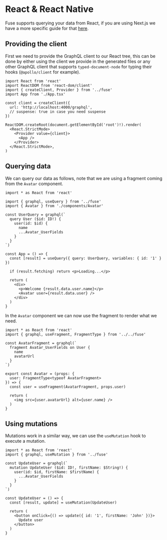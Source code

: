 # React & React Native

Fuse supports querying your data from React, if you are using Next.js we have a more specific guide for that [here](./nextjs).

## Providing the client

First we need to provide the GraphQL client to our React tree, this can be done by either using the client
we provide in the generated files or any other GraphQL client that supports `typed-document-node` for typing
their hooks (`@apollo/client` for example).

```tsx
import React from 'react'
import ReactDOM from 'react-dom/client'
import { createClient, Provider } from '../fuse'
import App from './App.tsx'

const client = createClient({
  url: 'http://localhost:4000/graphql',
  // suspense: true in case you need suspense
})

ReactDOM.createRoot(document.getElementById('root')!).render(
  <React.StrictMode>
    <Provider value={client}>
      <App />
    </Provider>
  </React.StrictMode>,
)
```

## Querying data

We can query our data as follows, note that we are using a fragment
coming from the `Avatar` component.

```tsx
import * as React from 'react'

import { graphql, useQuery } from '../fuse'
import { Avatar } from './components/Avatar'

const UserQuery = graphql(`
  query User ($id: ID!) {
    user(id: $id) {
      name
      ...Avatar_UserFields
    }
  }
`)

const App = () => {
  const [result] = useQuery({ query: UserQuery, variables: { id: '1' } })

  if (result.fetching) return <p>Loading...</p>

  return (
    <div>
      <p>Welcome {result.data.user.name}</p>
      <Avatar user={result.data.user} />
    </div>
  )
}
```

In the `Avatar` component we can now use the fragment to render what we need.

```tsx
import * as React from 'react'
import { graphql, useFragment, FragmentType } from '../../fuse'

const AvatarFragment = graphql(`
  fragment Avatar_UserFields on User {
    name
    avatarUrl
  }
`)

export const Avatar = (props: {
  user: FragmentType<typeof AvatarFragment>
}) => {
  const user = useFragment(AvatarFragment, props.user)

  return (
    <img src={user.avatarUrl} alt={user.name} />
  )
}
```

## Using mutations

Mutations work in a similar way, we can use the `useMutation` hook to execute a mutation.

```tsx
import * as React from 'react'
import { graphql, useMutation } from '../fuse'

const UpdateUser = graphql(`
  mutation UpdateUser ($id: ID!, firstName: $String!) {
    user(id: $id, firstName: $firstName) {
      ...Avatar_UserFields
    }
  }
`)

const UpdateUser = () => {
  const [result, update] = useMutation(UpdateUser)

  return (
    <button onClick={() => update({ id: '1', firstName: 'John' })}>
      Update user
    </button>
  )
}
```